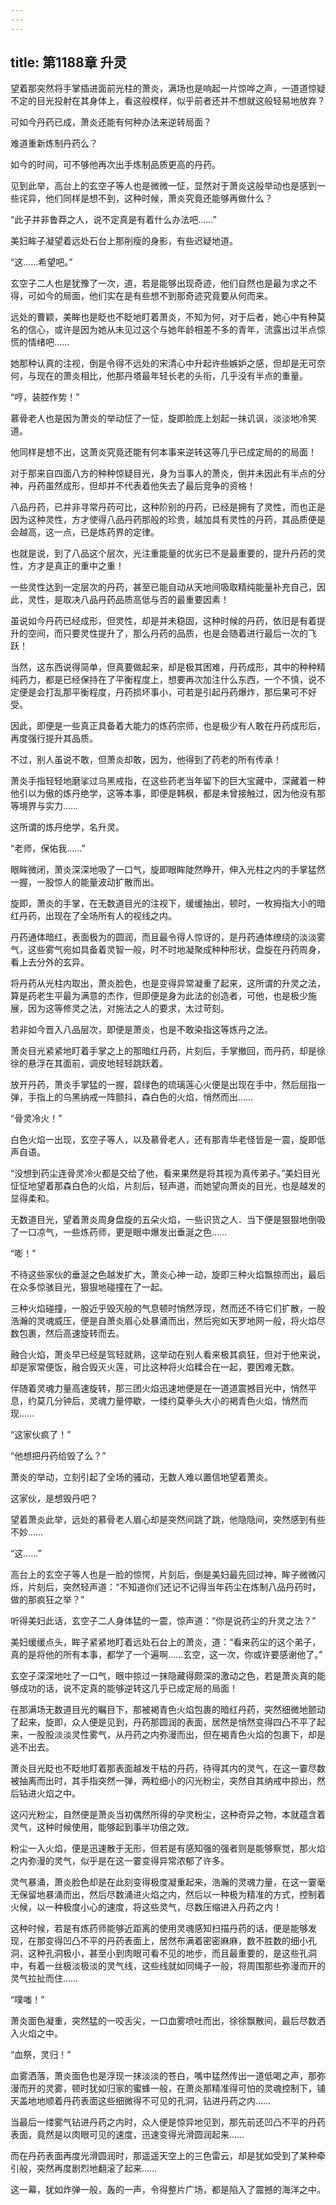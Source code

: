 ```yaml
---
---
---
```

title: 第1188章 升灵
---



望着那突然将手掌插进面前光柱的萧炎，满场也是响起一片惊哗之声，一道道惊疑不定的目光投射在其身体上，看这般模样，似乎前者还并不想就这般轻易地放弃？

可如今丹药已成，萧炎还能有何种办法来逆转局面？

难道重新炼制丹药么？

如今的时间，可不够他再次出手炼制品质更高的丹药。

见到此举，高台上的玄空子等人也是微微一怔，显然对于萧炎这般举动也是感到一些诧异，他们同样是想不到，这种时候，萧炎究竟还能够再做什么？

“此子并非鲁莽之人，说不定真是有着什么办法吧……”

美妇眸子凝望着远处石台上那削瘦的身影，有些迟疑地道。

“这……希望吧。”

玄空子二人也是犹豫了一次，道，若是能够出现奇迹，他们自然也是最为求之不得，可如今的局面，他们实在是有些想不到那奇迹究竟要从何而来。

远处的曹颖，美眸也是眨也不眨地盯着萧炎，不知为何，对于后者，她心中有种莫名的信心，或许是因为她从未见过这个与她年龄相差不多的青年，流露出过半点惊慌的情绪吧……

她那种认真的注视，倒是令得不远处的宋清心中升起许些嫉妒之感，但却是无可奈何，与现在的萧炎相比，他那丹塔最年轻长老的头衔，几乎没有半点的重量。

“哼，装腔作势！”

慕骨老人也是因为萧炎的举动怔了一怔，旋即脸庞上划起一抹讥讽，淡淡地冷笑道。

他同样是想不出，这萧炎究竟还能有何本事来逆转这等几乎已成定局的的局面！

对于那来自四面八方的种种惊疑目光，身为当事人的萧炎，倒并未因此有半点的分神，丹药虽然成形，但却并不代表着他失去了最后竞争的资格！

八品丹药，已并非寻常丹药可比，这种阶别的丹药，已经是拥有了灵性，而也正是因为这种灵性，方才使得八品丹药那般的珍贵，越加具有灵性的丹药，其品质便是会越高，这一点，已是炼药界的定律。

也就是说，到了八品这个层次，光注重能量的优劣已不是最重要的，提升丹药的灵性，方才是真正的重中之重！

一些灵性达到一定层次的丹药，甚至已能自动从天地间吸取精纯能量补充自己，因此，灵性，是取决八品丹药品质高低与否的最重要因素！

虽说如今丹药已经成形，但灵性，却是并未稳固，这种时候的丹药，依旧是有着提升的空间，而只要灵性提升了，那么丹药的品质，也是会随着进行最后一次的飞跃！

当然，这东西说得简单，但真要做起来，却是极其困难，丹药成形，其中的种种精纯药力，都是已经保持在了平衡程度上，想要再次加注什么东西，一个不慎，说不定便是会打乱那平衡程度，丹药损坏事小，可若是引起丹药爆炸，那后果可不好受。

因此，即便是一些真正具备着大能力的炼药宗师，也是极少有人敢在丹药成形后，再度强行提升其品质。

不过，别人虽说不敢，但萧炎却敢，因为，他得到了药老的所有传承！

萧炎手指轻轻地磨挲过乌黑戒指，在这些药老当年留下的巨大宝藏中，深藏着一种他引以为傲的炼丹绝学，这等本事，即便是韩枫，都是未曾接触过，因为他没有那等境界与实力……

这所谓的炼丹绝学，名升灵。

“老师，保佑我……”

眼眸微闭，萧炎深深地吸了一口气，旋即眼眸陡然睁开，伸入光柱之内的手掌猛然一握，一股惊人的能量波动扩散而出。

旋即，萧炎的手掌，在无数道目光的注视下，缓缓抽出，顿时，一枚拇指大小的暗红丹药，出现在了全场所有人的视线之内。

丹药通体暗红，表面极为的圆润，而且最令得人惊讶的，是丹药通体缭绕的淡淡雾气，这些雾气宛如具备着灵智一般，时不时地凝聚成种种形状，盘旋在丹药周身，看上去分外的玄异。

将丹药从光柱内取出，萧炎脸色，也是变得异常凝重了起来，这所谓的升灵之法，算是药老生平最为满意的杰作，但即便是身为此法的创造者，可他，也是极少施展，因为这等修灵之法，对施法之人的要求，太过苛刻。

若非如今晋入八品层次，即便是萧炎，也是不敢染指这等炼丹之法。

萧炎目光紧紧地盯着手掌之上的那暗红丹药，片刻后，手掌撤回，而丹药，却是徐徐的悬浮在其面前，调皮地轻轻跳跃着。

放开丹药，萧炎手掌猛的一握，碧绿色的琉璃莲心火便是出现在手中，然后屈指一弹，手指上的乌黑纳戒一阵颤抖，森白色的火焰，悄然而出……

“骨灵冷火！”

白色火焰一出现，玄空子等人，以及慕骨老人，还有那青华老怪皆是一震，旋即低声自语。

“没想到药尘连骨灵冷火都是交给了他，看来果然是将其视为真传弟子。”美妇目光怔怔地望着那森白色的火焰，片刻后，轻声道，而她望向萧炎的目光，也是越发的显得柔和。

无数道目光，望着萧炎周身盘旋的五朵火焰，一些识货之人．当下便是狠狠地倒吸了一口凉气，一些炼药师，更是眼中爆发出垂涎之色……

“嘭！”

不待这些家伙的垂涎之色越发扩大，萧炎心神一动，旋即三种火焰飘掠而出，最后在众多惊骇目光，狠狠地碰撞在了一起。

三种火焰碰撞，一股近乎毁灭般的气息顿时悄然浮现，然而还不待它们扩散，一股浩瀚的灵魂威压，便是自萧炎眉心处暴涌而出，然后宛如天罗地网一般，将火焰尽数包裹，然后高速旋转而去。

融合火焰，萧炎早已经是驾轻就熟，这举动在别人看来极其疯狂，但对于他来说，却是家常便饭，融合毁灭火莲，可比这种将火焰糅合在一起，要困难无数。

伴随着灵魂力量高速旋转，那三团火焰迅速地便是在一道道震撼目光中，悄然平息，约莫几分钟后，灵魂力量停歇，一缕约莫拳头大小的褐青色火焰，悄然而现……



“这家伙疯了！”

“他想把丹药给毁了么？”

萧炎的举动，立刻引起了全场的骚动，无数人难以置信地望着萧炎。

这家伙，是想毁丹吧？

望着萧炎此举，远处的慕骨老人眉心却是突然间跳了跳，他隐隐间，突然感到有些不妙……

“这……”

高台上的玄空子等人也是一脸的惊愕，片刻后，倒是美妇最先回过神，眸子微微闪烁，片刻后，突然轻声道：“不知道你们还记不记得当年药尘在炼制八品丹药时，做的那疯狂之举？”

听得美妇此话，玄空子二人身体猛的一震，惊声道：“你是说药尘的升灵之法？”

美妇缓缓点头，眸子紧紧地盯着远处石台上的萧炎，道：“看来药尘的这个弟子，真的是将他的所有本事，都学了一个遍啊……玄空，这一次，你或许要感谢他了。”

玄空子深深地吐了一口气，眼中掠过一抹隐藏得颇深的激动之色，若是萧炎真的能够成功的话，说不定真的能够逆转这几乎已成定局的局面！

在那满场无数道目光的瞩目下，那被褐青色火焰包裹的暗红丹药，突然细微地颤动了起来，旋即，众人便是见到，丹药那圆润的表面，居然是悄然变得四凸不平了起来，一股股淡淡灵性雾气，从丹药之内弥漫而出，但在褐青色火焰的包裹下，却是逃不出去。

萧炎目光眨也不眨地盯着那表面越发干枯的丹药，待得其内的灵气，在这一霎尽数被抽离而出时，其手指突然一弹，两粒细小的闪光粉尘，突然自其纳戒中掠出，然后钻进火焰之中。

这闪光粉尘，自然便是萧炎当初偶然所得的孕灵粉尘，这种奇异之物，本就蕴含着灵气，这种时候使用，能够起到事半功倍之效。

粉尘一入火焰，便是迅速散于无形，但若是有感知强的强者则是能够察觉，那火焰之内弥漫的灵气，似乎是在这一霎变得异常浓郁了许多。

灵气暴涌，萧炎脸色却是在此刻变得极度凝重起来，浩瀚的灵魂力量，在这一霎毫无保留地暴涌而出，然后尽数涌进火焰之内，然后以一种极为精准的方式，控制着火候，以一种极度小心的速度，将这些灵气，尽数压缩进入丹药之内！

这种时候，若是有炼药师能够近距离的使用灵魂感知扫描丹药的话，便是能够发现，在那变得凹凸不平的丹药表面上，居然布满着密密麻麻，数不胜数的细小孔洞，这种孔洞极小，甚至小到肉眼可看不见的地步，而且最重要的，是这些孔洞中，有着一丝极淡极淡的灵气线，这些线就如同绳子一般，将周围那些弥漫而开的灵气拉扯而住……

“噗嗤！”

萧炎面色凝重，突然猛的一咬舌尖，一口血雾喷吐而出，徐徐飘散间，最后尽数洒入火焰之中。

“血祭，灵归！”

血雾洒落，萧炎面色也是浮现一抹淡淡的苍白，嘴中猛然传出一道低喝之声，那弥漫而开的灵雾，顿时犹如归家的蜜蜂一般，在萧炎那精准得可怕的灵魂控制下，铺天盖地地顺着丹药表面这些细微得不可见的孔洞，钻进丹药之内……

当最后一缕雾气钻进丹药之内时，众人便是惊异地见到，那先前还凹凸不平的丹药表面，竟然是以肉眼可见的速度，迅速变得光滑圆润起来……

而在丹药表面再度光滑圆润时，那遥遥天空上的三色雷云，却是犹如受到了某种牵引般，突然再度剧烈地翻滚了起来……

这一幕，犹如炸弹一般，轰的一声，令得整片广场，都是陷入了震撼的海洋之中。